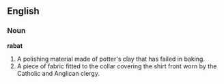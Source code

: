 ==English==

===Noun===

'''rabat'''

#A polishing material made of potter's clay that has failed in baking.
#A piece of fabric fitted to the collar covering the shirt front worn by the Catholic and Anglican clergy.